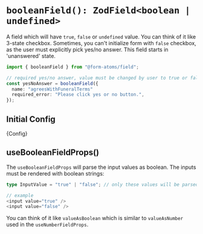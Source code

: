 
<Meta title="fields/booleanField" of={BooleanFieldStories} />

# `booleanField(): ZodField<boolean | undefined>`

A field which will have `true`, `false` or `undefined` value.
You can think of it like 3-state checkbox. Sometimes, you can't initialize form with `false` checkbox, as the user must explicitly pick
yes/no answer. This field starts in 'unanswered' state.

```ts
import { booleanField } from "@form-atoms/field";

// required yes/no answer, value must be changed by user to true or false
const yesNoAnswer = booleanField({
  name: "agreesWithFuneralTerms"
  required_error: "Please click yes or no button.",
});
```

## Initial Config

<Markdown>{Config}</Markdown>

## useBooleanFieldProps()

The `useBooleanFieldProps` will parse the input values as boolean. The inputs must be rendered with boolean strings:

```ts
type InputValue = "true" | "false"; // only these values will be parsed by this hook

// example
<input value="true" />
<input value="false" />
```

You can think of it like `valueAsBoolean` which is similar to `valueAsNumber` used in the `useNumberFieldProps`.
